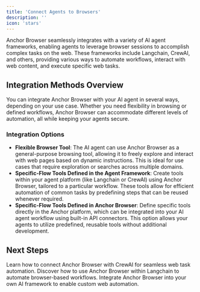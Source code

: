 ```yaml
---
title: 'Connect Agents to Browsers'
description: ''
icon: 'stars'
---
```


Anchor Browser seamlessly integrates with a variety of AI agent frameworks, enabling agents to leverage browser sessions to accomplish complex tasks on the web. These frameworks include Langchain, CrewAI, and others, providing various ways to automate workflows, interact with web content, and execute specific web tasks.

## Integration Methods Overview

You can integrate Anchor Browser with your AI agent in several ways, depending on your use case. Whether you need flexibility in browsing or defined workflows, Anchor Browser can accommodate different levels of automation, all while keeping your agents secure.

### Integration Options

- **Flexible Browser Tool**: The AI agent can use Anchor Browser as a general-purpose browsing tool, allowing it to freely explore and interact with web pages based on dynamic instructions. This is ideal for use cases that require exploration or searches across multiple domains.
- **Specific-Flow Tools Defined in the Agent Framework**: Create tools within your agent platform (like Langchain or CrewAI) using Anchor Browser, tailored to a particular workflow. These tools allow for efficient automation of common tasks by predefining steps that can be reused whenever required.
- **Specific-Flow Tools Defined in Anchor Browser**: Define specific tools directly in the Anchor platform, which can be integrated into your AI agent workflow using built-in API connectors. This option allows your agents to utilize predefined, reusable tools without additional development.

## Next Steps

<CardGroup cols={2}>
  <Card
    title="CrewAI Integration"
    icon="bolt"
    href="/agent-frameworks/crewai"
  >
    Learn how to connect Anchor Browser with CrewAI for seamless web task automation.
  </Card>
  <Card
    title="Langchain Integration"
    icon="bolt"
    href="/agent-frameworks/langchain"
  >
    Discover how to use Anchor Browser within Langchain to automate browser-based workflows.
  </Card>
  <Card
    title="Custom AI Framework Integration"
    icon="bolt"
    href="/agent-frameworks/custom"
  >
    Integrate Anchor Browser into your own AI framework to enable custom web automation.
  </Card>
</CardGroup>
